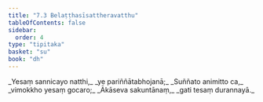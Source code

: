 ```yaml
---
title: "7.3 Belaṭṭhasīsattheravatthu"
tableOfContents: false
sidebar:
  order: 4
type: "tipitaka"
basket: "su"
book: "dh"
---
```



<DynamicBreadcrumb />

<Division number="92" book="dh" bookNo="18" page="26">

<Paragraph number="99" type="verses" book="dh">
_Yesaṃ sannicayo natthi,_  
_ye pariññātabhojanā;_  
_Suññato animitto ca,_  
_vimokkho yesaṃ gocaro;_  
_Ākāseva sakuntānaṃ,_  
_gati tesaṃ durannayā._
</Paragraph>
</Division>